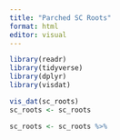 ```yaml
---
title: "Parched SC Roots"
format: html
editor: visual
---
```

```r
library(readr)
library(tidyverse)
library(dplyr)
library(visdat)

vis_dat(sc_roots)
sc_roots <- sc_roots
```

```r
sc_roots <- sc_roots %>%
```

